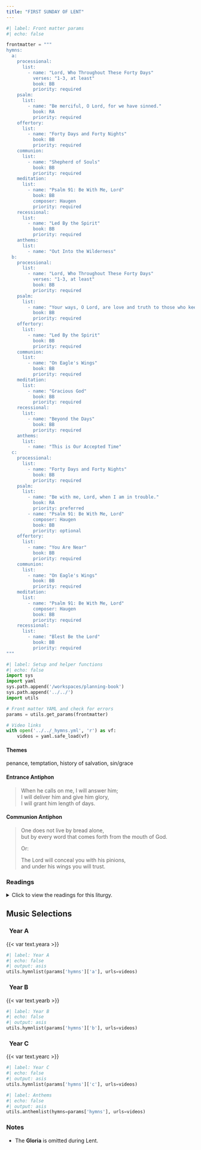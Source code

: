 ```yaml
---
title: "FIRST SUNDAY OF LENT"
---
```


```python
#| label: Front matter params
#| echo: false

frontmatter = """
hymns:
  a:
    processional:
      list:
        - name: "Lord, Who Throughout These Forty Days"
          verses: "1-3, at least"
          book: BB
          priority: required
    psalm:
      list:
        - name: "Be merciful, O Lord, for we have sinned."
          book: RA
          priority: required
    offertory:
      list:
        - name: "Forty Days and Forty Nights"
          book: BB
          priority: required
    communion:
      list:
        - name: "Shepherd of Souls"
          book: BB
          priority: required
    meditation:
      list:
        - name: "Psalm 91: Be With Me, Lord"
          book: BB
          composer: Haugen
          priority: required
    recessional:
      list:
        - name: "Led By the Spirit"
          book: BB
          priority: required
    anthems:
      list:
        - name: "Out Into the Wilderness"
  b:
    processional:
      list:
        - name: "Lord, Who Throughout These Forty Days"
          verses: "1-3, at least"
          book: BB
          priority: required
    psalm:
      list:
        - name: "Your ways, O Lord, are love and truth to those who keep your covenant."
          book: BB
          priority: required
    offertory:
      list:
        - name: "Led By the Spirit"
          book: BB
          priority: required
    communion:
      list:
        - name: "On Eagle's Wings"
          book: BB
          priority: required
    meditation:
      list:
        - name: "Gracious God"
          book: BB
          priority: required
    recessional:
      list:
        - name: "Beyond the Days"
          book: BB
          priority: required
    anthems:
      list:
        - name: "This is Our Accepted Time"
  c:
    processional:
      list:
        - name: "Forty Days and Forty Nights"
          book: BB
          priority: required
    psalm:
      list:
        - name: "Be with me, Lord, when I am in trouble."
          book: RA
          priority: preferred
        - name: "Psalm 91: Be With Me, Lord"
          composer: Haugen
          book: BB
          priority: optional
    offertory:
      list:
        - name: "You Are Near"
          book: BB
          priority: required
    communion:
      list:
        - name: "On Eagle's Wings"
          book: BB
          priority: required
    meditation:
      list:
        - name: "Psalm 91: Be With Me, Lord"
          composer: Haugen
          book: BB
          priority: required
    recessional:
      list:
        - name: "Blest Be the Lord"
          book: BB
          priority: required
"""
```

```python
#| label: Setup and helper functions
#| echo: false
import sys
import yaml
sys.path.append('/workspaces/planning-book')
sys.path.append('../../')
import utils

# Front matter YAML and check for errors
params = utils.get_params(frontmatter)

# Video links
with open('../../_hymns.yml', 'r') as vf:
    videos = yaml.safe_load(vf)
```

:::  {.red}
#### **Themes**
:::

penance, temptation, history of salvation, sin/grace

:::  {.red}
#### **Entrance Antiphon**
:::

> When he calls on me, I will answer him;  
> I will deliver him and give him glory,  
> I will grant him length of days.

:::  {.red}
#### **Communion Antiphon**
:::

> One does not live by bread alone,  
> but by every word that comes forth from the mouth of God.  
>  
> [Or:]{.red}  
>  
> The Lord will conceal you with his pinions,  
> and under his wings you will trust.

:::: {.content-visible when-format="html"}
::: {.red}
### Readings
:::

<details>
  <summary>Click to view the readings for this liturgy.</summary>

::: {.titlered}
### &nbsp; Year A
:::

::: {.red}
#### First Reading [Genesis 2:7-9; 3:1-7]{style="float:right" .small}
:::

The LORD God formed man out of the clay of the ground  
and blew into his nostrils the breath of life,  
and so man became a living being.  

Then the LORD God planted a garden in Eden, in the east,  
and placed there the man whom he had formed.  
Out of the ground the LORD God made various trees grow  
that were delightful to look at and good for food,  
with the tree of life in the middle of the garden  
and the tree of the knowledge of good and evil.  

Now the serpent was the most cunning of all the animals  
that the LORD God had made.  
The serpent asked the woman,  
“Did God really tell you not to eat  
from any of the trees in the garden?”  
The woman answered the serpent:  
“We may eat of the fruit of the trees in the garden;  
it is only about the fruit of the tree  
in the middle of the garden that God said,  
‘You shall not eat it or even touch it, lest you die.’”  
But the serpent said to the woman:  
“You certainly will not die!  
No, God knows well that the moment you eat of it  
your eyes will be opened and you will be like gods  
who know what is good and what is evil.”  
The woman saw that the tree was good for food,  
pleasing to the eyes, and desirable for gaining wisdom.  
So she took some of its fruit and ate it;  
and she also gave some to her husband, who was with her,  
and he ate it.  
Then the eyes of both of them were opened,  
and they realized that they were naked;  
so they sewed fig leaves together  
and made loincloths for themselves.  

***

::: {.red}
#### Responsorial Psalm [Psalm 51:3-4, 5-6, 12-13, 17]{style="float:right" .small}
:::

**[℟.]{.red}** **Be merciful, O Lord, for we have sinned.**  

Have mercy on me, O God, in your goodness;  
in the greatness of your compassion wipe out my offense.  
Thoroughly wash me from my guilt  
and of my sin cleanse me. **[℟.]{.red}**  

For I acknowledge my offense,  
and my sin is before me always:  
“Against you only have I sinned,  
and done what is evil in your sight.” **[℟.]{.red}**  

A clean heart create for me, O God,  
and a steadfast spirit renew within me.  
Cast me not out from your presence,  
and your Holy Spirit take not from me. **[℟.]{.red}**. 

Give me back the joy of your salvation,  
and a willing spirit sustain in me.  
O Lord, open my lips,  
and my mouth shall proclaim your praise. **[℟.]{.red}**. 

***

::: {.red}
#### Second Reading [Romans 5:12-19 or 5:12, 17-19]{style="float:right" .small}
:::

Brothers and sisters:  
Through one man sin entered the world,  
and through sin, death,  
and thus death came to all men, inasmuch as all sinned—  
for up to the time of the law, sin was in the world,  
though sin is not accounted when there is no law.  
But death reigned from Adam to Moses,  
even over those who did not sin  
after the pattern of the trespass of Adam,  
who is the type of the one who was to come.  
But the gift is not like the transgression.  
For if by the transgression of the one, the many died,  
how much more did the grace of God  
and the gracious gift of the one man Jesus Christ  
overflow for the many.  
And the gift is not like the result of the one who sinned.  
For after one sin there was the judgment that brought condemnation;  
but the gift, after many transgressions, brought acquittal.  
For if, by the transgression of the one,  
death came to reign through that one,  
how much more will those who receive the abundance of grace  
and of the gift of justification  
come to reign in life through the one Jesus Christ.  
In conclusion, just as through one transgression  
condemnation came upon all,  
so, through one righteous act,  
acquittal and life came to all.  
For just as through the disobedience of the one man  
the many were made sinners,  
so, through the obedience of the one,  
the many will be made righteous.  

[Or:]{.red}

Brothers and sisters:  
Through one man sin entered the world,  
and through sin, death,  
and thus death came to all men, inasmuch as all sinned.  

For if, by the transgression of the one,  
death came to reign through that one,  
how much more will those who receive the abundance of grace  
and of the gift of justification  
come to reign in life through the one Jesus Christ.  
In conclusion, just as through one transgression  
condemnation came upon all,  
so, through one righteous act,  
acquittal and life came to all.  
For just as through the disobedience of the one man  
the many were made sinners,  
so, through the obedience of the one,  
the many will be made righteous.  

***

::: {.red}
#### Gospel Acclamation [Matthew 4:4b]{style="float:right" .small}
:::

**[℟.]{.red}** **Praise to you, Lord Jesus Christ, king of endless glory.**  
One does not live on bread alone,
but on every word that comes forth from the mouth of God. **[℟.]{.red}**

***

::: {.red}
#### Gospel [Matthew 4:1-11]{style="float:right" .small}
:::

At that time Jesus was led by the Spirit into the desert  
to be tempted by the devil.  
He fasted for forty days and forty nights,  
and afterwards he was hungry.  
The tempter approached and said to him,  
“If you are the Son of God,  
command that these stones become loaves of bread.”  
He said in reply,  
“It is written:  
*One does not live on bread alone,*  
*but on every word that comes forth*  
*from the mouth of God.*”  

Then the devil took him to the holy city,  
and made him stand on the parapet of the temple,  
and said to him, “If you are the Son of God, throw yourself down.  
For it is written:  
*He will command his angels concerning you*  
*and with their hands they will support you,*  
*lest you dash your foot against a stone.*”  
Jesus answered him,  
“Again it is written,  
*You shall not put the Lord, your God, to the test.*”  
Then the devil took him up to a very high mountain,  
and showed him all the kingdoms of the world in their magnificence,  
and he said to him, ""All these I shall give to you,  
if you will prostrate yourself and worship me.”  
At this, Jesus said to him,  
“Get away, Satan!  
It is written:  
*The Lord, your God, shall you worship*  
*and him alone shall you serve.*”  

Then the devil left him and, behold,  
angels came and ministered to him.  

::: {.centered}
{{< var symbols.cross >}} &nbsp; {{< var symbols.cross >}} &nbsp; {{< var symbols.cross >}}
:::

::: {.titlered}
### &nbsp; Year B
:::

::: {.red}
#### First Reading [Genesis 9:8-15]{style="float:right" .small}
:::

God said to Noah and to his sons with him:  
"See, I am now establishing my covenant with you  
and your descendants after you  
and with every living creature that was with you:  
all the birds, and the various tame and wild animals  
that were with you and came out of the ark.  
I will establish my covenant with you,  
that never again shall all bodily creatures be destroyed  
by the waters of a flood;  
there shall not be another flood to devastate the earth."  
God added:  
"This is the sign that I am giving for all ages to come,  
of the covenant between me and you  
and every living creature with you:  
I set my bow in the clouds to serve as a sign  
of the covenant between me and the earth.  
When I bring clouds over the earth,  
and the bow appears in the clouds,  
I will recall the covenant I have made  
between me and you and all living beings,  
so that the waters shall never again become a flood  
to destroy all mortal beings."  

***

::: {.red}
#### Responsorial Psalm [Psalm 25:4-5, 6-7, 8-9]{style="float:right" .small}
:::

**[℟.]{.red}** **Your ways, O Lord, are love and truth to those who keep your covenant.**  

Your ways, O LORD, make known to me;  
teach me your paths,  
Guide me in your truth and teach me,  
for you are God my savior. **[℟.]{.red}**  

Remember that your compassion, O LORD,  
and your love are from of old.  
In your kindness remember me,  
because of your goodness, O LORD. **[℟.]{.red}**  

Good and upright is the LORD,  
thus he shows sinners the way.  
He guides the humble to justice,  
and he teaches the humble his way. **[℟.]{.red}**  

***

::: {.red}
#### Second Reading [1 Peter 3:18-22]{style="float:right" .small}
:::

Beloved:  
Christ suffered for sins once,  
the righteous for the sake of the unrighteous,  
that he might lead you to God.  
Put to death in the flesh,  
he was brought to life in the Spirit.  
In it he also went to preach to the spirits in prison,  
who had once been disobedient  
while God patiently waited in the days of Noah  
during the building of the ark,  
in which a few persons, eight in all,  
were saved through water.  
This prefigured baptism, which saves you now.  
It is not a removal of dirt from the body  
but an appeal to God for a clear conscience,  
through the resurrection of Jesus Christ,  
who has gone into heaven  
and is at the right hand of God,  
with angels, authorities, and powers subject to him.  

***

::: {.red}
#### Gospel Acclamation [Matthew 4:4b]{style="float:right" .small}
:::

**[℟.]{.red}** **Praise to you, Lord Jesus Christ, king of endless glory.**  
One does not live on bread alone,  
but on every word that comes forth from the mouth of God. **[℟.]{.red}**  

***

::: {.red}
#### Gospel [Mark 1:12-15]{style="float:right" .small}
:::

The Spirit drove Jesus out into the desert,  
and he remained in the desert for forty days,  
tempted by Satan.  
He was among wild beasts,  
and the angels ministered to him.  

After John had been arrested,  
Jesus came to Galilee proclaiming the gospel of God:  
"This is the time of fulfillment.  
The kingdom of God is at hand.  
Repent, and believe in the gospel."  

::: {.centered}
{{< var symbols.cross >}} &nbsp; {{< var symbols.cross >}} &nbsp; {{< var symbols.cross >}}
:::

::: {.titlered}
### &nbsp; Year C
:::

::: {.red}
#### First Reading [Deuteronomy 26:4-10]{style="float:right" .small}
:::

Moses spoke to the people, saying:  
“The priest shall receive the basket from you  
and shall set it in front of the altar of the LORD, your God.  
Then you shall declare before the Lord, your God,  
‘My father was a wandering Aramean  
who went down to Egypt with a small household  
and lived there as an alien.  
But there he became a nation  
great, strong, and numerous.  
When the Egyptians maltreated and oppressed us,  
imposing hard labor upon us,  
we cried to the LORD, the God of our fathers,  
and he heard our cry  
and saw our affliction, our toil, and our oppression.  
He brought us out of Egypt  
with his strong hand and outstretched arm,  
with terrifying power, with signs and wonders;  
and bringing us into this country,  
he gave us this land flowing with milk and honey.  
Therefore, I have now brought you the firstfruits  
of the products of the soil  
which you, O LORD, have given me.’  
And having set them before the LORD, your God,  
you shall bow down in his presence.”  

***

::: {.red}
#### Responsorial Psalm [Psalm 91:1-2, 10-11, 12-13, 14-15]{style="float:right" .small}
:::

**[℟.]{.red}** **Be with me, Lord, when I am in trouble.**  

You who dwell in the shelter of the Most High,  
&emsp; who abide in the shadow of the Almighty,  
say to the LORD, “My refuge and fortress,  
&emsp; my God in whom I trust.” **[℟.]{.red}**  

No evil shall befall you,  
&emsp; nor shall affliction come near your tent,  
For to his angels he has given command about you,  
&emsp; that they guard you in all your ways. **[℟.]{.red}**  

Upon their hands they shall bear you up,  
&emsp; lest you dash your foot against a stone.  
You shall tread upon the asp and the viper;  
&emsp; you shall trample down the lion and the dragon. **[℟.]{.red}**  

Because he clings to me, I will deliver him;  
&emsp; I will set him on high because he acknowledges my name.  
He shall call upon me, and I will answer him;  
&emsp; I will be with him in distress;  
I will deliver him and glorify him. **[℟.]{.red}**  

***

::: {.red}
#### Second Reading [Romans 10:8-13]{style="float:right" .small}
:::

Brothers and sisters:  
What does Scripture say?  
&emsp; *The word is near you,*  
&emsp; &emsp; *in your mouth and in your heart*  
—that is, the word of faith that we preach—,  
for, if you confess with your mouth that Jesus is Lord  
and believe in your heart that God raised him from the dead,  
you will be saved.  
For one believes with the heart and so is justified,  
and one confesses with the mouth and so is saved.  
For the Scripture says,  
&emsp; *No one who believes in him will be put to shame.*  
For there is no distinction between Jew and Greek;  
the same Lord is Lord of all,  
enriching all who call upon him.  
For “everyone who calls on the name of the Lord will be saved.”  

***

::: {.red}
#### Gospel Acclamation [Matthew 4:4b]{style="float:right" .small}
:::

**[℟.]{.red}** **Praise to you, Lord Jesus Christ, king of endless glory.**  
One does not live on bread alone,  
but on every word that comes forth from the mouth of God. **[℟.]{.red}** 

***

::: {.red}
#### Gospel [Luke 4:1-13]{style="float:right" .small}
:::

Filled with the Holy Spirit, Jesus returned from the Jordan  
and was led by the Spirit into the desert for forty days,  
to be tempted by the devil.  
He ate nothing during those days,  
and when they were over he was hungry.  
The devil said to him,  
“If you are the Son of God,  
command this stone to become bread.”  
Jesus answered him,  
“It is written, *One does not live on bread alone.*”  
Then he took him up and showed him  
all the kingdoms of the world in a single instant.  
The devil said to him,  
“I shall give to you all this power and glory;  
for it has been handed over to me,  
and I may give it to whomever I wish.  
All this will be yours, if you worship me.”  
Jesus said to him in reply,  
“It is written  
&emsp; *You shall worship the Lord, your God,*  
&emsp; &emsp; *and him alone shall you serve.*”  
Then he led him to Jerusalem,  
made him stand on the parapet of the temple, and said to him,  
“If you are the Son of God,  
throw yourself down from here, for it is written:  
&emsp; *He will command his angels concerning you, to guard you*,  
and:  
&emsp; *With their hands they will support you,*  
&emsp; *lest you dash your foot against a stone.*”  
Jesus said to him in reply,  
“It also says,  
&emsp; *You shall not put the Lord, your God, to the test.*”  
When the devil had finished every temptation,  
he departed from him for a time.  

::: {.centered}
{{< var symbols.cross >}} &nbsp; {{< var symbols.cross >}} &nbsp; {{< var symbols.cross >}}
:::

</details>
::::

::: {.red}
## Music Selections
:::

::: {.titlered}
### &nbsp; Year A
:::
{{< var text.yeara >}}

```python
#| label: Year A
#| echo: false
#| output: asis
utils.hymnlist(params['hymns']['a'], urls=videos)
```

::: {.titlered}
### &nbsp; Year B
:::
{{< var text.yearb >}}

```python
#| label: Year B
#| echo: false
#| output: asis
utils.hymnlist(params['hymns']['b'], urls=videos)
```

::: {.titlered}
### &nbsp; Year C
:::
{{< var text.yearc >}}

```python
#| label: Year C
#| echo: false
#| output: asis
utils.hymnlist(params['hymns']['c'], urls=videos)
```


```python
#| label: Anthems
#| echo: false
#| output: asis
utils.anthemlist(hymns=params['hymns'], urls=videos)
```

::: {.red}
### Notes
:::

* The **Gloria** is omitted during Lent.